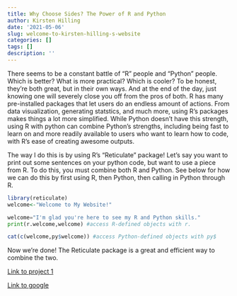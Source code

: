 ```yaml
---
title: Why Choose Sides? The Power of R and Python
author: Kirsten Hilling
date: '2021-05-06'
slug: welcome-to-kirsten-hilling-s-website
categories: []
tags: []
description: ''
---
```

There seems to be a constant battle of "R" people and "Python" people. Which is better? What is more practical? Which is cooler? To be honest, they're both great, but in their own ways. And at the end of the day, just knowing one will severely close you off from the pros of both. R has many pre-installed packages that let users do an endless amount of actions. From data visualization, generating statstics, and much more, using R's packages makes things a lot more simplified. While Python doesn't have this strength, using R with python can combine Python's strengths, including being fast to learn on and more readily available to users who want to learn how to code, with R's ease of creating awesome outputs. 

The way I do this is by using R's "Reticulate" package! Let's say you want to print out some sentences on your python code, but want to use a piece from R. To do this, you must combine both R and Python. See below for how we can do this by first using R, then Python, then calling in Python through R. 

```R
library(reticulate)
welcome<-"Welcome to My Website!"
```

```python
welcome="I'm glad you're here to see my R and Python skills."
print(r.welcome,welcome) #access R-defined objects with r. 
```

```R
cat(c(welcome,py$welcome)) #access Python-defined objects with py$
```

Now we're done! The Reticulate package is a great and efficient way to combine the two.

[Link to project 1](/project/project1/)

[Link to google](https://www.google.com)